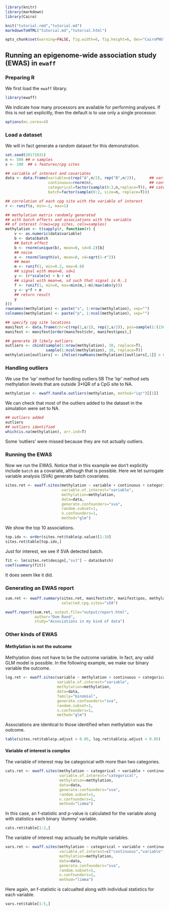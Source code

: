 ```r
library(knitr)
library(markdown)
library(Cairo)

knit("tutorial.rmd","tutorial.md")
markdownToHTML("tutorial.md","tutorial.html")
```

```r
opts_chunk$set(warning=FALSE, fig.width=6, fig.height=6, dev="CairoPNG", stop=TRUE)
```

## Running an epigenome-wide association study (EWAS) in `ewaff`

### Preparing R

We first load the `ewaff` library.
```r
library(ewaff)
```

We indicate how many processors are available for performing analyses.
If this is not set explicitly, then the default is to use only
a single processor.
```r
options(mc.cores=4)
```

### Load a dataset

We will in fact generate a random dataset for this demonstration.
```r
set.seed(20171031)
n <- 500 ## n samples
s <- 100  ## s features/cpg sites

## variable of interest and covariates
data <- data.frame(variable=c(rep("A",n/2), rep("B",n/2)),      ## variable of interest (two groups)
                   continuous=rnorm(n),                         ## continuous covariate
                   categorical=factor(sample(0:3,n,replace=T)), ## categorical covariate
                   batch=factor(sample(0:2, size=n, replace=T)))        ## 3 batches

## correlation of each cpg site with the variable of interest
r <- runif(s, min=-1, max=1)

## methylation matrix randomly generated
## with batch effects and associations with the variable
## of interest (rows=cpg sites, cols=samples)
methylation <- t(sapply(r, function(r) {
    v <- as.numeric(data$variable)
    b <- data$batch
    ## batch effect
    b <- rnorm(unique(b), mean=0, sd=0.2)[b]
    ## noise
    e <- rnorm(length(v), mean=0, sd=sqrt(1-r^2))
    ## mean
    m <- runif(1, min=0.2, max=0.8)
    ## signal with mean=0, sd=1
    y <- (r*scale(v) + b + e)
    ## signal with mean=m, sd such that signal is 0..1
    f <- runif(1, min=0, max=min(m,1-m)/max(abs(y)))
    y <- y*f + m
    ## return result
    y
}))
rownames(methylation) <- paste("s", 1:nrow(methylation), sep="")
colnames(methylation) <- paste("p", 1:ncol(methylation), sep="")

## specify cpg site locations
manifest <- data.frame(chr=c(rep(1,s/2), rep(2,s/2)), pos=sample(1:(150*s), s))
manifest <- manifest[order(manifest$chr, manifest$pos),]

## generate 10 likely outliers
outliers <- cbind(sample(1:nrow(methylation), 10, replace=T),
                  sample(1:ncol(methylation), 10, replace=T))
methylation[outliers] <- ifelse(rowMeans(methylation)[outliers[,1]] > 0.5, 0, 1)
```

### Handling outliers

We use the 'iqr' method for handling outliers.5B
The 'iqr' method sets methylation levels that are outside
3*IQR of a CpG site to NA.
```r
methylation <- ewaff.handle.outliers(methylation, method="iqr")[[1]]
```

We can check that most of the outliers added to the dataset in the simulation
were set to NA.
```r
## outliers added
outliers
## outliers identified
which(is.na(methylation), arr.ind=T)
```
Some 'outliers' were missed because they are not actually outliers.

### Running the EWAS

Now we run the EWAS.  Notice that in this example
we don't explicitly include `batch` as a covariate,
although that is possible.
Here we let surrogate variable analysis (SVA)
generate batch covariates.
```r
sites.ret <- ewaff.sites(methylation ~ variable + continuous + categorical,
                         variable.of.interest="variable",
                         methylation=methylation,
                         data=data,
                         generate.confounders="sva",
                         random.subset=1,
                         n.confounders=1,
                         method="glm")
```

We show the top 10 associations.
```r
top.idx <- order(sites.ret$table$p.value)[1:10]
sites.ret$table[top.idx,]
```

Just for interest, we see if SVA detected batch.
```r
fit <- lm(sites.ret$design[,"sv1"] ~ data$batch)
coef(summary(fit))
```
It does seem like it did.

### Generating an EWAS report

```r
sum.ret <- ewaff.summary(sites.ret, manifest$chr, manifest$pos, methylation,
                         selected.cpg.sites="s58")

ewaff.report(sum.ret, output.file="output/report.html",
             author="Dom Rand",
             study="Associations in my kind of data")
```

### Other kinds of EWAS

#### Methylation is not the outcome
Methylation does not have to be the outcome variable.
In fact, any valid GLM model is possible.
In the following example, we make our binary variable the outcome.
```r
log.ret <- ewaff.sites(variable ~ methylation + continuous + categorical,
                       variable.of.interest="variable",
                       methylation=methylation,
                       data=data,
                       family="binomial",
                       generate.confounders="sva",
                       random.subset=1,
                       n.confounders=1,
                       method="glm")                     
```

Associations are identical to
those identified when methylation was the outcome.
```r
table(sites.ret$table$p.adjust < 0.05, log.ret$table$p.adjust < 0.05)
```


#### Variable of interest is complex

The variable of interest may be categorical with more than two categories.
```r
cats.ret <- ewaff.sites(methylation ~ categorical + variable + continuous,
                        variable.of.interest="categorical",
                        methylation=methylation,
                        data=data,
                        generate.confounders="sva",
                        random.subset=1,
                        n.confounders=1,
                        method="limma")
```

In this case, an f-statistic and p-value is calculated for the variable
along with statistics each binary 'dummy' variable.
```r
cats.ret$table[1:2,]
```

The variable of interest may actuually be multiple variables.
```r
vars.ret <- ewaff.sites(methylation ~ categorical + variable + continuous,
                        variable.of.interest=c("continuous","variable"),
                        methylation=methylation,
                        data=data,
                        generate.confounders="sva",
                        random.subset=1,
                        n.confounders=1,
                        method="limma")
```

Here again, an f-statistic is calcualted along with individual statistics
for each variable.
```r
vars.ret$table[1:5,]
```
